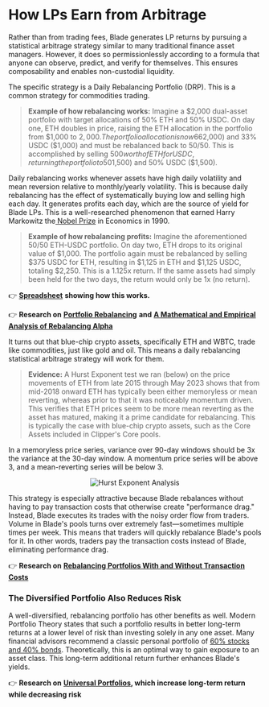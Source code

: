 
# How LPs Earn from Arbitrage

Rather than from trading fees, Blade generates LP returns by pursuing a statistical arbitrage strategy similar to many traditional finance asset managers. However, it does so permissionlessly according to a formula that anyone can observe, predict, and verify for themselves. This ensures composability and enables non-custodial liquidity.

The specific strategy is a Daily Rebalancing Portfolio (DRP). This is a common strategy for commodities trading.

> **Example of how rebalancing works:** Imagine a $2,000 dual-asset portfolio with target allocations of 50% ETH and 50% USDC. On day one, ETH doubles in price, raising the ETH allocation in the portfolio from $1,000 to $2,000. The portfolio allocation is now 66% ETH ($2,000) and 33% USDC ($1,000) and must be rebalanced back to 50/50. This is accomplished by selling $500 worth of ETH for USDC, returning the portfolio to 50% ETH ($1,500) and 50% USDC ($1,500).

Daily rebalancing works whenever assets have high daily volatility and mean reversion relative to monthly/yearly volatility. This is because daily rebalancing has the effect of systematically buying low and selling high each day. It generates profits each day, which are the source of yield for Blade LPs. This is a well-researched phenomenon that earned Harry Markowitz the[ Nobel Prize](https://www.nobelprize.org/prizes/economic-sciences/1990/press-release/?ref=docs.sushi.com) in Economics in 1990.

> **Example of how rebalancing profits:** Imagine the aforementioned 50/50 ETH-USDC portfolio. On day two, ETH drops to its original value of $1,000. The portfolio again must be rebalanced by selling $375 USDC for ETH, resulting in $1,125 in ETH and $1,125 USDC, totaling $2,250. This is a 1.125x return. If the same assets had simply been held for the two days, the return would only be 1x (no return).

👉 [**Spreadsheet**](https://docs.google.com/spreadsheets/d/1cZbJ18QvBuIcTofajTeAzVAdT5CmoUGzIN2nr12-8os/edit#gid=0) **showing how this works.**

👉 **Research on** [**Portfolio Rebalancing**](https://seekingalpha.com/article/4046116-investors-alpha-systematic-portfolio-rebalancing?ref=docs.sushi.com) **and** [**A Mathematical and Empirical Analysis of Rebalancing Alpha**](https://www.researchgate.net/publication/228179008_Optimal_Rebalancing_A_Scalable_Solution?ref=docs.sushi.com)

It turns out that blue-chip crypto assets, specifically ETH and WBTC, trade like commodities, just like gold and oil. This means a daily rebalancing statistical arbitrage strategy will work for them.

> **Evidence:** A Hurst Exponent test we ran (below) on the price movements of ETH from late 2015 through May 2023 shows that from mid-2018 onward ETH has typically been either memoryless or mean reverting, whereas prior to that it was noticeably momentum driven. This verifies that ETH prices seem to be more mean reverting as the asset has matured, making it a prime candidate for rebalancing. This is typically the case with blue-chip crypto assets, such as the Core Assets included in Clipper's Core pools.

<Callout type="note">
In a memoryless price series, variance over 90-day windows should be 3x the variance at the 30-day window. A momentum price series will be above 3, and a mean-reverting series will be below 3.
</Callout>

<div align="center">

![Hurst Exponent Analysis](/images/blade/hurst-exponent-analysis.png)

</div>

This strategy is especially attractive because Blade rebalances without having to pay transaction costs that otherwise create "performance drag." Instead, Blade executes its trades with the noisy order flow from traders. Volume in Blade's pools turns over extremely fast—sometimes multiple times per week. This means that traders will quickly rebalance Blade's pools for it. In other words, traders pay the transaction costs instead of Blade, eliminating performance drag.

👉 **Research on** [**Rebalancing Portfolios With and Without Transaction Costs**](https://www.cs.cmu.edu/~avrim/Papers/portfolio.pdf?ref=docs.sushi.com)

### The Diversified Portfolio Also Reduces Risk

A well-diversified, rebalancing portfolio has other benefits as well. Modern Portfolio Theory states that such a portfolio results in better long-term returns at a lower level of risk than investing solely in any one asset. Many financial advisors recommend a classic personal portfolio of [60% stocks and 40% bonds](https://www.nytimes.com/2015/04/12/business/mutfund/the-value-of-a-classic-in-a-turbocharged-world.html). Theoretically, this is an optimal way to gain exposure to an asset class. This long-term additional return further enhances Blade's yields.

👉 **Research on** [**Universal Portfolios**](https://isl.stanford.edu/~cover/papers/paper93.pdf?ref=docs.sushi.com)**, which increase long-term return while decreasing risk**
